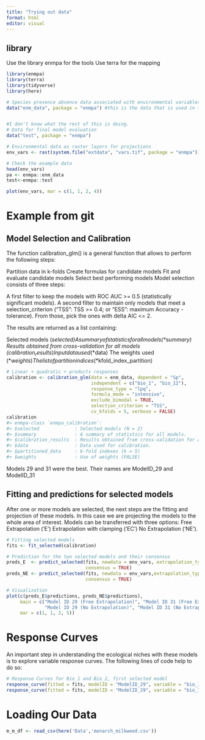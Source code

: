 ```yaml
---
title: "Trying out data"
format: html
editor: visual
---
```


## library
Use the library enmpa for the tools
Use terra for the mapping
```r
library(enmpa)
library(terra)
library(tidyverse)
library(here)
```

```r
# Species presence absence data associated with environmental variables
data("enm_data", package = "enmpa") #this is the data that is used in the Github example


#I don't know what the rest of this is doing.
# Data for final model evaluation 
data("test", package = "enmpa")

# Environmental data as raster layers for projections
env_vars <- rast(system.file("extdata", "vars.tif", package = "enmpa"))

# Check the example data
head(env_vars)
pa <- enmpa::enm_data
test<-enmpa::test
```

```r
plot(env_vars, mar = c(1, 1, 2, 4)) 
```
# Example from git

## Model Selection and Calibration
The function calibration_glm() is a general function that allows to perform the following steps:

Partition data in k-folds
Create formulas for candidate models
Fit and evaluate candidate models
Select best performing models
Model selection consists of three steps:

A first filter to keep the models with ROC AUC >= 0.5 (statistically significant models).
A second filter to maintain only models that meet a selection_criterion (“TSS”: TSS >= 0.4; or “ESS”: maximum Accuracy - tolerance).
From those, pick the ones with delta AIC <= 2.

The results are returned as a list containing:

Selected models (*$selected)
A summary of statistics for all models (*$summary)
Results obtained from cross-validation for all models (*$calibration_results)
Input data used (*$data)
The weights used (*$weights)
The list of partition indices (*$kfold_index_partition)
```r
# Linear + quadratic + products responses
calibration <- calibration_glm(data = enm_data, dependent = "Sp",
                               independent = c("bio_1", "bio_12"),
                               response_type = "lpq",
                               formula_mode = "intensive", 
                               exclude_bimodal = TRUE, 
                               selection_criterion = "TSS",
                               cv_kfolds = 5, verbose = FALSE)
calibration
#> enmpa-class `enmpa_calibration`:
#> $selected             : Selected models (N = 2)
#> $summary              : A summary of statistics for all models. 
#> $calibration_results  : Results obtained from cross-validation for all models. 
#> $data                 : Data used for calibration. 
#> $partitioned_data     : k-fold indexes (k = 5)
#> $weights              : Use of weights (FALSE)
```
Models 29 and 31 were the best. Their names are ModelID_29 and ModelID_31

## Fitting and predictions for selected models
After one or more models are selected, the next steps are the fitting and projection of these models. In this case we are projecting the models to the whole area of interest. Models can be transferred with three options: 
Free Extrapolation (‘E’) 
Extrapolation with clamping (‘EC’) 
No Extrapolation (‘NE’).


```r
# Fitting selected models
fits <- fit_selected(calibration) 

# Prediction for the two selected models and their consensus
preds_E  <- predict_selected(fits, newdata = env_vars, extrapolation_type = "E",
                             consensus = TRUE)
preds_NE <- predict_selected(fits, newdata = env_vars,extrapolation_type = "NE",
                             consensus = TRUE)

# Visualization 
plot(c(preds_E$predictions, preds_NE$predictions),
     main = c("Model ID 29 (Free Extrapolation)", "Model ID 31 (Free Extrapolation)",
              "Model ID 29 (No Extrapolation)", "Model ID 31 (No Extrapolation)"),
     mar = c(1, 1, 2, 5))
```

# Response Curves 
An important step in understanding the ecological niches with these models is to explore variable response curves. The following lines of code help to do so:
```r
# Response Curves for Bio_1 and Bio_2, first selected model 
response_curve(fitted = fits, modelID = "ModelID_29", variable = "bio_1")
response_curve(fitted = fits, modelID = "ModelID_29", variable = "bio_12")
```

# Loading Our Data
```r
m_m_df <- read_csv(here('Data','monarch_milkweed.csv')) 

```

